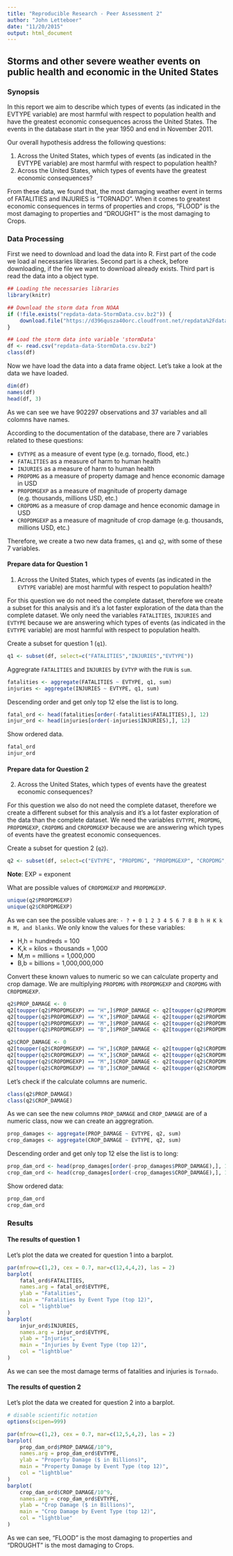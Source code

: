 ```yaml
---
title: "Reproducible Research - Peer Assessment 2"
author: "John Letteboer"
date: "11/20/2015"
output: html_document
---
```


## Storms and other severe weather events on public health and economic in the United States

### Synopsis
In this report we aim to describe which types of events (as indicated in the EVTYPE variable) are most harmful with respect to population health and have the greatest economic consequences across the United States. The events in the database start in the year 1950 and end in November 2011.

Our overall hypothesis address the following questions:

1. Across the United States, which types of events (as indicated in the EVTYPE variable) are most harmful with respect to population health?
2. Across the United States, which types of events have the greatest economic consequences?

From these data, we found that, the most damaging weather event in terms of FATALITIES and INJURIES is "TORNADO". When it comes to greatest economic consequences in terms of properties and crops, "FLOOD" is the most damaging to properties and "DROUGHT" is the most damaging to Crops.

### Data Processing
First we need to download and load the data into R. First part of the code we load al necessaries libraries. Second part is a check, before downloading, if the file we want to download already exists. Third part is read the data into a object type.

```r
## Loading the necessaries libraries
library(knitr)

## Download the storm data from NOAA
if (!file.exists("repdata-data-StormData.csv.bz2")) {
    download.file("https://d396qusza40orc.cloudfront.net/repdata%2Fdata%2FStormData.csv.bz2", "repdata-data-StormData.csv.bz2", method="libcurl")
}

## Load the storm data into variable 'stormData'
df <- read.csv("repdata-data-StormData.csv.bz2")
class(df)
```

Now we have load the data into a data frame object. Let’s take a look at the data we have loaded.

```r
dim(df)
names(df)
head(df, 3)
```

As we can see we have 902297 observations and 37 variables and all colomns have names.

According to the documentation of the database, there are 7 variables related to these questions:

- `EVTYPE` as a measure of event type (e.g. tornado, flood, etc.)
- `FATALITIES` as a measure of harm to human health
- `INJURIES` as a measure of harm to human health
- `PROPDMG` as a measure of property damage and hence economic damage in USD
- `PROPDMGEXP` as a measure of magnitude of property damage (e.g. thousands, millions USD, etc.)
- `CROPDMG` as a measure of crop damage and hence economic damage in USD
- `CROPDMGEXP` as a measure of magnitude of crop damage (e.g. thousands, millions USD, etc.)

Therefore, we create a two new data frames, `q1` and `q2`, with some of these 7 variables.

#### Prepare data for Question 1
1. Across the United States, which types of events (as indicated in the `EVTYPE` variable) are most harmful with respect to population health?

For this question we do not need the complete dataset, therefore we create a subset for this analysis and it's a lot faster exploration of the data than the complete dataset. We only need the variables `FATALITIES`, `INJURIES` and `EVTYPE` because we are answering which types of events (as indicated in the `EVTYPE` variable) are most harmful with respect to population health.

Create a subset for question 1 (`q1`).
```r
q1 <- subset(df, select=c("FATALITIES","INJURIES","EVTYPE"))
```

Aggregrate `FATALITIES` and `INJURIES` by `EVTYP` with the `FUN` is `sum`.
```r
fatalities <- aggregate(FATALITIES ~ EVTYPE, q1, sum)
injuries <- aggregate(INJURIES ~ EVTYPE, q1, sum)
```

Descending order and get only top 12 else the list is to long.
```r
fatal_ord <- head(fatalities[order(-fatalities$FATALITIES),], 12)
injur_ord <- head(injuries[order(-injuries$INJURIES),], 12)
```

Show ordered data.
```r
fatal_ord
injur_ord
```

#### Prepare data for Question 2
2. Across the United States, which types of events have the greatest economic consequences?

For this question we also do not need the complete dataset, therefore we create a different subset for this analysis and it's a lot faster exploration of the data than the complete dataset. We need the variables `EVTYPE`, `PROPDMG`, `PROPDMGEXP`, `CROPDMG` and `CROPDMGEXP` because we are answering which types of events have the greatest economic consequences.

Create a subset for question 2 (`q2`).
```r
q2 <- subset(df, select=c("EVTYPE", "PROPDMG", "PROPDMGEXP", "CROPDMG", "CROPDMGEXP" ))
```

**Note**: EXP = exponent

What are possible values of `CROPDMGEXP` and `PROPDMGEXP`.
```r
unique(q2$PROPDMGEXP)
unique(q2$CROPDMGEXP)
```

As we can see the possible values are: `- ? + 0 1 2 3 4 5 6 7 8 B h H K k m M, and blanks`. We only know the values for these variables:

- H,h = hundreds = 100
- K,k = kilos = thousands = 1,000
- M,m = millions = 1,000,000
- B,b = billions = 1,000,000,000

Convert these known values to numeric so we can calculate property and crop damage. We are multiplying `PROPDMG` with `PROPDMGEXP` and `CROPDMG` with `CROPDMGEXP`.
```r
q2$PROP_DAMAGE <- 0
q2[toupper(q2$PROPDMGEXP) == "H",]$PROP_DAMAGE <- q2[toupper(q2$PROPDMGEXP) == "H",]$PROPDMG * 10^2
q2[toupper(q2$PROPDMGEXP) == "K",]$PROP_DAMAGE <- q2[toupper(q2$PROPDMGEXP) == "K",]$PROPDMG * 10^3
q2[toupper(q2$PROPDMGEXP) == "M",]$PROP_DAMAGE <- q2[toupper(q2$PROPDMGEXP) == "M",]$PROPDMG * 10^6
q2[toupper(q2$PROPDMGEXP) == "B",]$PROP_DAMAGE <- q2[toupper(q2$PROPDMGEXP) == "B",]$PROPDMG * 10^9

q2$CROP_DAMAGE <- 0
q2[toupper(q2$CROPDMGEXP) == "H",]$CROP_DAMAGE <- q2[toupper(q2$CROPDMGEXP) == "H",]$CROPDMG * 10^2
q2[toupper(q2$CROPDMGEXP) == "K",]$CROP_DAMAGE <- q2[toupper(q2$CROPDMGEXP) == "K",]$CROPDMG * 10^3
q2[toupper(q2$CROPDMGEXP) == "M",]$CROP_DAMAGE <- q2[toupper(q2$CROPDMGEXP) == "M",]$CROPDMG * 10^6
q2[toupper(q2$CROPDMGEXP) == "B",]$CROP_DAMAGE <- q2[toupper(q2$CROPDMGEXP) == "B",]$CROPDMG * 10^9
```

Let's check if the calculate columns are numeric.
```r
class(q2$PROP_DAMAGE)
class(q2$CROP_DAMAGE)
```

As we can see the new columns `PROP_DAMAGE` and `CROP_DAMAGE` are of a numeric class, now we can create an aggregration.
```r
prop_damages <- aggregate(PROP_DAMAGE ~ EVTYPE, q2, sum)
crop_damages <- aggregate(CROP_DAMAGE ~ EVTYPE, q2, sum)
```

Descending order and get only top 12 else the list is to long:
```r
prop_dam_ord <- head(prop_damages[order(-prop_damages$PROP_DAMAGE),], 12)
crop_dam_ord <- head(crop_damages[order(-crop_damages$CROP_DAMAGE),], 12)
```

Show ordered data:
```r
prop_dam_ord
crop_dam_ord
```

### Results 

#### The results of question 1

Let's plot the data we created for question 1 into a barplot.
```r
par(mfrow=c(1,2), cex = 0.7, mar=c(12,4,4,2), las = 2)
barplot(
    fatal_ord$FATALITIES,
    names.arg = fatal_ord$EVTYPE,
    ylab = "Fatalities",
    main = "Fatalities by Event Type (top 12)",
    col = "lightblue"
)
barplot(
    injur_ord$INJURIES,
    names.arg = injur_ord$EVTYPE,
    ylab = "Injuries",
    main = "Injuries by Event Type (top 12)",
    col = "lightblue"
)
```

As we can see the most damage terms of fatalities and injuries is `Tornado`.

#### The results of question 2

Let's plot the data we created for question 2 into a barplot.

```r
# disable scientific notation 
options(scipen=999)

par(mfrow=c(1,2), cex = 0.7, mar=c(12,5,4,2), las = 2)
barplot(
    prop_dam_ord$PROP_DAMAGE/10^9,
    names.arg = prop_dam_ord$EVTYPE,
    ylab = "Property Damage ($ in Billions)",
    main = "Property Damage by Event Type (top 12)",
    col = "lightblue"
)
barplot(
    crop_dam_ord$CROP_DAMAGE/10^9,
    names.arg = crop_dam_ord$EVTYPE,
    ylab = "Crop Damage ($ in Billions)",
    main = "Crop Damage by Event Type (top 12)",
    col = "lightblue"
)
```

As we can see, "FLOOD" is the most damaging to properties and "DROUGHT" is the most damaging to Crops.